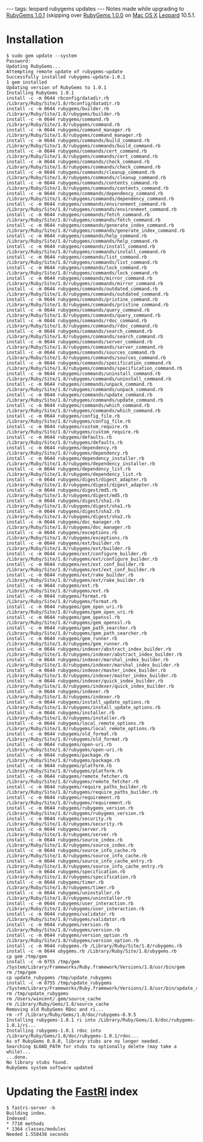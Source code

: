 ---
tags: leopard rubygems updates
---
Notes made while upgrading to [[RubyGems 1.0.1]] (skipping over [[RubyGems 1.0.0]] on [[Mac OS X]] [[Leopard]] 10.5.1.

= Installation =

<pre>$ sudo gem update --system
Password:
Updating RubyGems...
Attempting remote update of rubygems-update
Successfully installed rubygems-update-1.0.1
1 gem installed
Updating version of RubyGems to 1.0.1
Installing RubyGems 1.0.1
install -c -m 0644 rbconfig/datadir.rb /Library/Ruby/Site/1.8/rbconfig/datadir.rb
install -c -m 0644 rubygems/builder.rb /Library/Ruby/Site/1.8/rubygems/builder.rb
install -c -m 0644 rubygems/command.rb /Library/Ruby/Site/1.8/rubygems/command.rb
install -c -m 0644 rubygems/command_manager.rb /Library/Ruby/Site/1.8/rubygems/command_manager.rb
install -c -m 0644 rubygems/commands/build_command.rb /Library/Ruby/Site/1.8/rubygems/commands/build_command.rb
install -c -m 0644 rubygems/commands/cert_command.rb /Library/Ruby/Site/1.8/rubygems/commands/cert_command.rb
install -c -m 0644 rubygems/commands/check_command.rb /Library/Ruby/Site/1.8/rubygems/commands/check_command.rb
install -c -m 0644 rubygems/commands/cleanup_command.rb /Library/Ruby/Site/1.8/rubygems/commands/cleanup_command.rb
install -c -m 0644 rubygems/commands/contents_command.rb /Library/Ruby/Site/1.8/rubygems/commands/contents_command.rb
install -c -m 0644 rubygems/commands/dependency_command.rb /Library/Ruby/Site/1.8/rubygems/commands/dependency_command.rb
install -c -m 0644 rubygems/commands/environment_command.rb /Library/Ruby/Site/1.8/rubygems/commands/environment_command.rb
install -c -m 0644 rubygems/commands/fetch_command.rb /Library/Ruby/Site/1.8/rubygems/commands/fetch_command.rb
install -c -m 0644 rubygems/commands/generate_index_command.rb /Library/Ruby/Site/1.8/rubygems/commands/generate_index_command.rb
install -c -m 0644 rubygems/commands/help_command.rb /Library/Ruby/Site/1.8/rubygems/commands/help_command.rb
install -c -m 0644 rubygems/commands/install_command.rb /Library/Ruby/Site/1.8/rubygems/commands/install_command.rb
install -c -m 0644 rubygems/commands/list_command.rb /Library/Ruby/Site/1.8/rubygems/commands/list_command.rb
install -c -m 0644 rubygems/commands/lock_command.rb /Library/Ruby/Site/1.8/rubygems/commands/lock_command.rb
install -c -m 0644 rubygems/commands/mirror_command.rb /Library/Ruby/Site/1.8/rubygems/commands/mirror_command.rb
install -c -m 0644 rubygems/commands/outdated_command.rb /Library/Ruby/Site/1.8/rubygems/commands/outdated_command.rb
install -c -m 0644 rubygems/commands/pristine_command.rb /Library/Ruby/Site/1.8/rubygems/commands/pristine_command.rb
install -c -m 0644 rubygems/commands/query_command.rb /Library/Ruby/Site/1.8/rubygems/commands/query_command.rb
install -c -m 0644 rubygems/commands/rdoc_command.rb /Library/Ruby/Site/1.8/rubygems/commands/rdoc_command.rb
install -c -m 0644 rubygems/commands/search_command.rb /Library/Ruby/Site/1.8/rubygems/commands/search_command.rb
install -c -m 0644 rubygems/commands/server_command.rb /Library/Ruby/Site/1.8/rubygems/commands/server_command.rb
install -c -m 0644 rubygems/commands/sources_command.rb /Library/Ruby/Site/1.8/rubygems/commands/sources_command.rb
install -c -m 0644 rubygems/commands/specification_command.rb /Library/Ruby/Site/1.8/rubygems/commands/specification_command.rb
install -c -m 0644 rubygems/commands/uninstall_command.rb /Library/Ruby/Site/1.8/rubygems/commands/uninstall_command.rb
install -c -m 0644 rubygems/commands/unpack_command.rb /Library/Ruby/Site/1.8/rubygems/commands/unpack_command.rb
install -c -m 0644 rubygems/commands/update_command.rb /Library/Ruby/Site/1.8/rubygems/commands/update_command.rb
install -c -m 0644 rubygems/commands/which_command.rb /Library/Ruby/Site/1.8/rubygems/commands/which_command.rb
install -c -m 0644 rubygems/config_file.rb /Library/Ruby/Site/1.8/rubygems/config_file.rb
install -c -m 0644 rubygems/custom_require.rb /Library/Ruby/Site/1.8/rubygems/custom_require.rb
install -c -m 0644 rubygems/defaults.rb /Library/Ruby/Site/1.8/rubygems/defaults.rb
install -c -m 0644 rubygems/dependency.rb /Library/Ruby/Site/1.8/rubygems/dependency.rb
install -c -m 0644 rubygems/dependency_installer.rb /Library/Ruby/Site/1.8/rubygems/dependency_installer.rb
install -c -m 0644 rubygems/dependency_list.rb /Library/Ruby/Site/1.8/rubygems/dependency_list.rb
install -c -m 0644 rubygems/digest/digest_adapter.rb /Library/Ruby/Site/1.8/rubygems/digest/digest_adapter.rb
install -c -m 0644 rubygems/digest/md5.rb /Library/Ruby/Site/1.8/rubygems/digest/md5.rb
install -c -m 0644 rubygems/digest/sha1.rb /Library/Ruby/Site/1.8/rubygems/digest/sha1.rb
install -c -m 0644 rubygems/digest/sha2.rb /Library/Ruby/Site/1.8/rubygems/digest/sha2.rb
install -c -m 0644 rubygems/doc_manager.rb /Library/Ruby/Site/1.8/rubygems/doc_manager.rb
install -c -m 0644 rubygems/exceptions.rb /Library/Ruby/Site/1.8/rubygems/exceptions.rb
install -c -m 0644 rubygems/ext/builder.rb /Library/Ruby/Site/1.8/rubygems/ext/builder.rb
install -c -m 0644 rubygems/ext/configure_builder.rb /Library/Ruby/Site/1.8/rubygems/ext/configure_builder.rb
install -c -m 0644 rubygems/ext/ext_conf_builder.rb /Library/Ruby/Site/1.8/rubygems/ext/ext_conf_builder.rb
install -c -m 0644 rubygems/ext/rake_builder.rb /Library/Ruby/Site/1.8/rubygems/ext/rake_builder.rb
install -c -m 0644 rubygems/ext.rb /Library/Ruby/Site/1.8/rubygems/ext.rb
install -c -m 0644 rubygems/format.rb /Library/Ruby/Site/1.8/rubygems/format.rb
install -c -m 0644 rubygems/gem_open_uri.rb /Library/Ruby/Site/1.8/rubygems/gem_open_uri.rb
install -c -m 0644 rubygems/gem_openssl.rb /Library/Ruby/Site/1.8/rubygems/gem_openssl.rb
install -c -m 0644 rubygems/gem_path_searcher.rb /Library/Ruby/Site/1.8/rubygems/gem_path_searcher.rb
install -c -m 0644 rubygems/gem_runner.rb /Library/Ruby/Site/1.8/rubygems/gem_runner.rb
install -c -m 0644 rubygems/indexer/abstract_index_builder.rb /Library/Ruby/Site/1.8/rubygems/indexer/abstract_index_builder.rb
install -c -m 0644 rubygems/indexer/marshal_index_builder.rb /Library/Ruby/Site/1.8/rubygems/indexer/marshal_index_builder.rb
install -c -m 0644 rubygems/indexer/master_index_builder.rb /Library/Ruby/Site/1.8/rubygems/indexer/master_index_builder.rb
install -c -m 0644 rubygems/indexer/quick_index_builder.rb /Library/Ruby/Site/1.8/rubygems/indexer/quick_index_builder.rb
install -c -m 0644 rubygems/indexer.rb /Library/Ruby/Site/1.8/rubygems/indexer.rb
install -c -m 0644 rubygems/install_update_options.rb /Library/Ruby/Site/1.8/rubygems/install_update_options.rb
install -c -m 0644 rubygems/installer.rb /Library/Ruby/Site/1.8/rubygems/installer.rb
install -c -m 0644 rubygems/local_remote_options.rb /Library/Ruby/Site/1.8/rubygems/local_remote_options.rb
install -c -m 0644 rubygems/old_format.rb /Library/Ruby/Site/1.8/rubygems/old_format.rb
install -c -m 0644 rubygems/open-uri.rb /Library/Ruby/Site/1.8/rubygems/open-uri.rb
install -c -m 0644 rubygems/package.rb /Library/Ruby/Site/1.8/rubygems/package.rb
install -c -m 0644 rubygems/platform.rb /Library/Ruby/Site/1.8/rubygems/platform.rb
install -c -m 0644 rubygems/remote_fetcher.rb /Library/Ruby/Site/1.8/rubygems/remote_fetcher.rb
install -c -m 0644 rubygems/require_paths_builder.rb /Library/Ruby/Site/1.8/rubygems/require_paths_builder.rb
install -c -m 0644 rubygems/requirement.rb /Library/Ruby/Site/1.8/rubygems/requirement.rb
install -c -m 0644 rubygems/rubygems_version.rb /Library/Ruby/Site/1.8/rubygems/rubygems_version.rb
install -c -m 0644 rubygems/security.rb /Library/Ruby/Site/1.8/rubygems/security.rb
install -c -m 0644 rubygems/server.rb /Library/Ruby/Site/1.8/rubygems/server.rb
install -c -m 0644 rubygems/source_index.rb /Library/Ruby/Site/1.8/rubygems/source_index.rb
install -c -m 0644 rubygems/source_info_cache.rb /Library/Ruby/Site/1.8/rubygems/source_info_cache.rb
install -c -m 0644 rubygems/source_info_cache_entry.rb /Library/Ruby/Site/1.8/rubygems/source_info_cache_entry.rb
install -c -m 0644 rubygems/specification.rb /Library/Ruby/Site/1.8/rubygems/specification.rb
install -c -m 0644 rubygems/timer.rb /Library/Ruby/Site/1.8/rubygems/timer.rb
install -c -m 0644 rubygems/uninstaller.rb /Library/Ruby/Site/1.8/rubygems/uninstaller.rb
install -c -m 0644 rubygems/user_interaction.rb /Library/Ruby/Site/1.8/rubygems/user_interaction.rb
install -c -m 0644 rubygems/validator.rb /Library/Ruby/Site/1.8/rubygems/validator.rb
install -c -m 0644 rubygems/version.rb /Library/Ruby/Site/1.8/rubygems/version.rb
install -c -m 0644 rubygems/version_option.rb /Library/Ruby/Site/1.8/rubygems/version_option.rb
install -c -m 0644 rubygems.rb /Library/Ruby/Site/1.8/rubygems.rb
install -c -m 0644 ubygems.rb /Library/Ruby/Site/1.8/ubygems.rb
cp gem /tmp/gem
install -c -m 0755 /tmp/gem /System/Library/Frameworks/Ruby.framework/Versions/1.8/usr/bin/gem
rm /tmp/gem
cp update_rubygems /tmp/update_rubygems
install -c -m 0755 /tmp/update_rubygems /System/Library/Frameworks/Ruby.framework/Versions/1.8/usr/bin/update_rubygems
rm /tmp/update_rubygems
rm /Users/wincent/.gem/source_cache
rm /Library/Ruby/Gems/1.8/source_cache
Removing old RubyGems RDoc and ri...
rm -rf /Library/Ruby/Gems/1.8/doc/rubygems-0.9.5
Installing rubygems-1.0.1 ri into /Library/Ruby/Gems/1.8/doc/rubygems-1.0.1/ri...
Installing rubygems-1.0.1 rdoc into /Library/Ruby/Gems/1.8/doc/rubygems-1.0.1/rdoc...
As of RubyGems 0.8.0, library stubs are no longer needed.
Searching $LOAD_PATH for stubs to optionally delete (may take a while)...
...done.
No library stubs found.
RubyGems system software updated</pre>

= Updating the [[FastRI]] index =

<pre>$ fastri-server -b
Building index.
Indexed:
* 7710 methods
* 1364 classes/modules
Needed 1.558438 seconds</pre>
